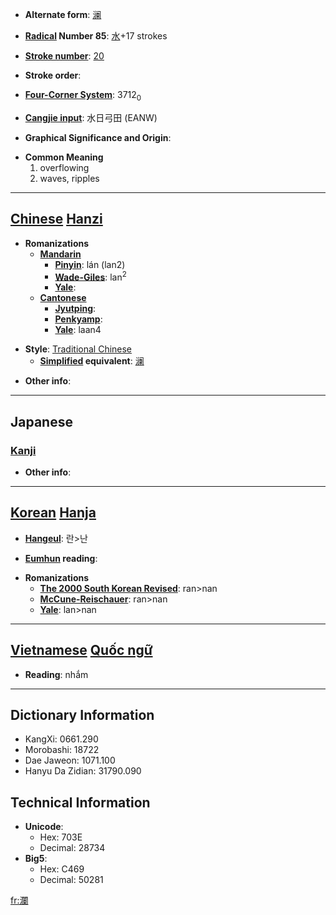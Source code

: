 * '''Alternate form''': [[澜]]

* '''[[Wiktionary:Chinese radical index| Radical]] Number 85''': [[Wiktionary:Chinese radical index 水|水]]+17 strokes

* '''[[Wiktionary:Chinese total strokes index|Stroke number]]''': [[Wiktionary:Chinese total strokes index 20|20]]

* '''Stroke order''': 

* '''[[Wiktionary:Chinese four corner index|Four-Corner System]]''': 3712<sub>0</sub>

* '''[[Wiktionary:Chinese Cangjie index|Cangjie input]]''': 水日弓田 (EANW)

* '''Graphical Significance and Origin''': 

* '''Common Meaning'''
*#overflowing
*# waves, ripples


----

== [[Chinese]] [[Hanzi]] ==

* '''Romanizations'''
** '''[[Mandarin]]'''
*** '''[[Pinyin]]''': lán (lan2)
*** '''[[Wade-Giles]]''': lan<sup>2</sup>
*** '''[[Yale]]''': 
** '''[[Cantonese]]'''
*** '''[[Jyutping]]''':
*** '''[[Penkyamp]]''': 
*** '''[[Yale]]''': laan4

* '''Style''': [[Traditional Chinese]] 
** '''[[Simplified Chinese|Simplified]] equivalent''': [[澜]]

* '''Other info''': 

----

==Japanese==
===[[Kanji]]===
{{kanji|on readings=[[らん]] (ran)|kun readings=[[なみ]] (nami)}}

* '''Other info''':  

----

== [[Korean]] [[Hanja]] ==

* '''[[Hangeul]]''': 란>난

* '''[[Eumhun]] reading''': 

* '''Romanizations'''
** '''[[The 2000 South Korean Revised Romanization|The 2000 South Korean Revised]]''': ran>nan
** '''[[McCune-Reischauer]]''': ran>nan
** '''[[Yale]]''': lan>nan


----

== [[Vietnamese]] [[Quốc ngữ]] ==

* '''Reading''': nhắm

----

== Dictionary Information ==

* KangXi: 0661.290
* Morobashi: 18722
* Dae Jaweon: 1071.100
* Hanyu Da Zidian: 31790.090

== Technical Information ==

* '''Unicode''':
** Hex: 703E
** Decimal: 28734
* '''Big5''':
** Hex: C469
** Decimal: 50281

[[fr:瀾]]